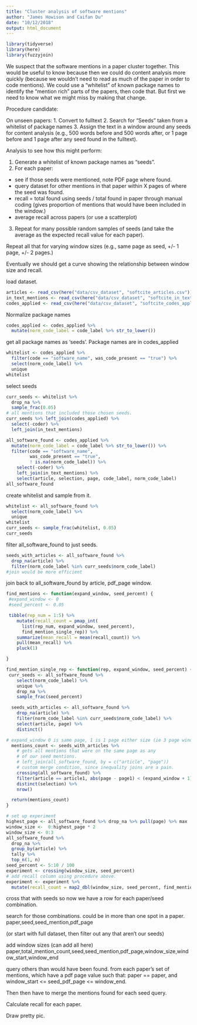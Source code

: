 ```yaml
---
title: "Cluster analysis of software mentions"
author: "James Howison and Caifan Du"
date: "10/12/2018"
output: html_document
---
```


```r
library(tidyverse)
library(here)
library(fuzzyjoin)
```


We suspect that the software mentions in a paper cluster together.  This would be useful to know because then we could do content analysis more quickly (because we wouldn't need to read as much of the paper in order to code mentions). We could use a "whitelist" of known package names to identify the "mention rich" parts of the papers, then code that.  But first we need to know what we might miss by making that change.

Procedure candidate:

On unseen papers:
1. Convert to fulltext
2. Search for "Seeds" taken from a whitelist of package names
3. Assign the text in a window around any seeds for content analysis (e.g., 500 words before and 500 words after, or 1 page before and 1 page after any seed found in the fulltext).

Analysis to see how this might perform:

1. Generate a whitelist of known package names as "seeds".
2. For each paper:
  - see if those seeds were mentioned, note PDF page where found.
  - query dataset for other mentions in that paper within X pages of where the seed was found.
  - recall = total found using seeds / total found in paper through manual coding (gives proportion of mentions that would have been included in the window.)
  - average recall across papers (or use a scatterplot)
3. Repeat for many possible random samples of seeds (and take the average as the expected recall value for each paper).

Repeat all that for varying window sizes (e.g., same page as seed, +/- 1 page, +/- 2 pages.)

Eventually we should get a curve showing the relationship between window size and recall.

load dataset.
```r
articles <- read_csv(here("data/csv_dataset", "softcite_articles.csv"))
in_text_mentions <- read_csv(here("data/csv_dataset", "softcite_in_text_mentions.csv"))
codes_applied <- read_csv(here("data/csv_dataset", "softcite_codes_applied.csv"))
```

Normalize package names
```r
codes_applied <- codes_applied %>%
  mutate(norm_code_label = code_label %>% str_to_lower())
```


get all package names as 'seeds'.
Package names are in codes_applied
```r
whitelist <- codes_applied %>%
  filter(code == "software_name", was_code_present == "true") %>%
  select(norm_code_label) %>%
  unique
whitelist
```

select seeds
```r
curr_seeds <- whitelist %>%
  drop_na %>%
  sample_frac(0.05)
# all mentions that included those chosen seeds.
curr_seeds %>% left_join(codes_applied) %>%
  select(-coder) %>%
  left_join(in_text_mentions)
```

```r
all_software_found <- codes_applied %>%
  mutate(norm_code_label = code_label %>% str_to_lower()) %>%
  filter(code == "software_name",
         was_code_present == "true",
         ! is.na(norm_code_label)) %>%
    select(-coder) %>%
    left_join(in_text_mentions) %>%
    select(article, selection, page, code_label, norm_code_label)
all_software_found
```

create whitelist and sample from it.
```r
whitelist <- all_software_found %>%
  select(norm_code_label) %>%
  unique
whitelist
curr_seeds <- sample_frac(whitelist, 0.05)
curr_seeds
```


filter all_software_found to just seeds.
```r
seeds_with_articles <- all_software_found %>%
  drop_na(article) %>%
  filter(norm_code_label %in% curr_seeds$norm_code_label)
#join would be more efficient
```

join back to all_software_found by article, pdf_page window.



```r
find_mentions <- function(expand_window, seed_percent) {
 #expand_window <- 0
 #seed_percent <- 0.05

 tibble(rep_num = 1:5) %>%
    mutate(recall_count = pmap_int(
      list(rep_num, expand_window, seed_percent),
      find_mention_single_rep)) %>%
    summarize(mean_recall = mean(recall_count)) %>%
    pull(mean_recall) %>%
    pluck(1)

}
```

```r
find_mention_single_rep <- function(rep, expand_window, seed_percent) {
 curr_seeds <- all_software_found %>%
    select(norm_code_label) %>%
    unique %>%
    drop_na %>%
    sample_frac(seed_percent)

  seeds_with_articles <- all_software_found %>%
    drop_na(article) %>%
    filter(norm_code_label %in% curr_seeds$norm_code_label) %>%
    select(article, page) %>%
    distinct()

# expand_window 0 is same page, 1 is 1 page either size (ie 3 page window.)
  mentions_count <- seeds_with_articles %>%
    # gets all mentions that were on the same page as any
    # of our seed mentions.
    # left_join(all_software_found, by = c("article", "page"))
    # custom merge condition, since inequality joins are a pain.
    crossing(all_software_found) %>%
    filter(article == article1, abs(page - page1) < (expand_window + 1) ) %>%
    distinct(selection) %>%
    nrow()

  return(mentions_count)
}
```

```r
# set up experiment
highest_page <- all_software_found %>% drop_na %>% pull(page) %>% max
window_size <-  0:highest_page * 2
window_size <- 0:3
all_software_found %>%
  drop_na %>%
  group_by(article) %>%
  tally %>%
  top_n(1, n)
seed_percent <- 5:10 / 100
experiment <- crossing(window_size, seed_percent)
# add recall column using procedure above.
experiment <- experiment %>%
  mutate(recall_count = map2_dbl(window_size, seed_percent, find_mentions))
```



cross that with seeds so now we have a row for each paper/seed combination.  

search for those combinations.  could be in more than one spot in a paper.
paper,seed,seed_mention,pdf_page

(or start with full dataset, then filter out any that aren't our seeds)

add window sizes (can add all here)
paper,total_mention_count,seed,seed_mention,pdf_page,window_size,window_start,window_end

query others than would have been found. from each paper's set of mentions, which have a pdf page value such that: paper == paper, and window_start <= seed_pdf_page <= window_end.

Then then have to merge the mentions found for each seed query.

Calculate recall for each paper.

Draw pretty pic.
